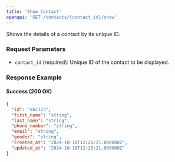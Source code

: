 ```yaml
---
title: 'Show Contact'
openapi: 'GET /contacts/{contact_id}/show'
---
```


Shows the details of a contact by its unique ID.

### Request Parameters

- `contact_id` (required): Unique ID of the contact to be displayed.

### Response Example

#### Success (200 OK)

```json
{
  "id": "abc123",
  "first_name": "string",
  "last_name": "string",
  "phone_number": "string",
  "email": "string",
  "gender": "string",
  "created_at": "2024-10-10T12:26:21.000000Z",
  "updated_at": "2024-10-10T12:26:21.000000Z"
}